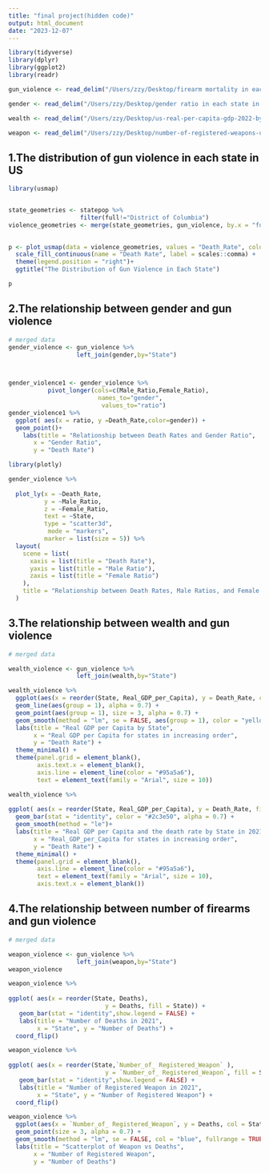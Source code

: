 ```yaml
---
title: "final project(hidden code)"
output: html_document
date: "2023-12-07"
---
```


```r

library(tidyverse)
library(dplyr)
library(ggplot2)
library(readr)

gun_violence <- read_delim("/Users/zzy/Desktop/firearm mortality in each state in 2021 .csv")

gender <- read_delim("/Users/zzy/Desktop/gender ratio in each state in 2021.csv")

wealth <- read_delim("/Users/zzy/Desktop/us-real-per-capita-gdp-2022-by-state.csv")

weapon <- read_delim("/Users/zzy/Desktop/number-of-registered-weapons-us-2021-by-state.csv")
```


## 1.The distribution of gun violence in each state in US
 


```r
library(usmap)


state_geometries <- statepop %>% 
                    filter(full!="District of Columbia")
violence_geometries <- merge(state_geometries, gun_violence, by.x = "full", by.y = "State", all.x = TRUE)
             

p <- plot_usmap(data = violence_geometries, values = "Death_Rate", color = "red") + 
  scale_fill_continuous(name = "Death Rate", label = scales::comma) + 
  theme(legend.position = "right")+
  ggtitle("The Distribution of Gun Violence in Each State")

p
```


## 2.The relationship between gender and gun violence 



```r
# merged data
gender_violence <- gun_violence %>% 
                   left_join(gender,by="State")



gender_violence1 <- gender_violence %>%
           pivot_longer(cols=c(Male_Ratio,Female_Ratio),
                         names_to="gender",
                          values_to="ratio")
gender_violence1 %>% 
  ggplot( aes(x = ratio, y =Death_Rate,color=gender)) +
  geom_point()+
    labs(title = "Relationship between Death Rates and Gender Ratio",
       x = "Gender Ratio",
       y = "Death Rate")

```


```r

library(plotly)

gender_violence %>% 
  
  plot_ly(x = ~Death_Rate,
          y = ~Male_Ratio,
          z = ~Female_Ratio,
          text = ~State,
          type = "scatter3d",
           mode = "markers",
          marker = list(size = 5)) %>%
  layout(
    scene = list(
      xaxis = list(title = "Death Rate"),
      yaxis = list(title = "Male Ratio"),
      zaxis = list(title = "Female Ratio")
    ),
    title = "Relationship between Death Rates, Male Ratios, and Female Ratios"
  )
```


## 3.The relationship between wealth and gun violence




```r
# merged data

wealth_violence <- gun_violence %>% 
                   left_join(wealth,by="State")

wealth_violence %>% 
  ggplot(aes(x = reorder(State, Real_GDP_per_Capita), y = Death_Rate, color = reorder(State, Real_GDP_per_Capita))) +
  geom_line(aes(group = 1), alpha = 0.7) +
  geom_point(aes(group = 1), size = 3, alpha = 0.7) +
  geom_smooth(method = "lm", se = FALSE, aes(group = 1), color = "yellow3", alpha = 0.5) +  # Adjust alpha here
  labs(title = "Real GDP per Capita by State",
       x = "Real GDP per Capita for states in increasing order",
       y = "Death Rate") +
  theme_minimal() +
  theme(panel.grid = element_blank(),
        axis.text.x = element_blank(),
        axis.line = element_line(color = "#95a5a6"),
        text = element_text(family = "Arial", size = 10))
```


```r

wealth_violence %>% 
  
ggplot( aes(x = reorder(State, Real_GDP_per_Capita), y = Death_Rate, fill = reorder(State, Real_GDP_per_Capita))) +
  geom_bar(stat = "identity", color = "#2c3e50", alpha = 0.7) +
  geom_smooth(method = "le")+
  labs(title = "Real GDP per Capita and the death rate by State in 2021",
       x = "Real_GDP_per_Capita for states in increasing order",
       y = "Death Rate") +
  theme_minimal() +
  theme(panel.grid = element_blank(),
        axis.line = element_line(color = "#95a5a6"),
        text = element_text(family = "Arial", size = 10),
        axis.text.x = element_blank())
```

## 4.The relationship between  number of firearms and gun violence




```r
# merged data

weapon_violence <- gun_violence %>% 
                   left_join(weapon,by="State")
weapon_violence

weapon_violence %>% 
  
ggplot( aes(x = reorder(State, Deaths), 
                           y = Deaths, fill = State)) + 
   geom_bar(stat = "identity",show.legend = FALSE) + 
   labs(title = "Number of Deaths in 2021",
        x = "State", y = "Number of Deaths") +
  coord_flip()


```

```r
weapon_violence %>% 
  
ggplot( aes(x = reorder(State,`Number_of_ Registered_Weapon` ), 
                           y = `Number_of_ Registered_Weapon`, fill = State)) + 
   geom_bar(stat = "identity",show.legend = FALSE) + 
   labs(title = "Number of Registered Weapon in 2021",
        x = "State", y = "Number of Registered Weapon") +
  coord_flip()
```


```r
weapon_violence %>% 
  ggplot(aes(x = `Number_of_ Registered_Weapon`, y = Deaths, col = State)) +
  geom_point(size = 3, alpha = 0.7) +
  geom_smooth(method = "lm", se = FALSE, col = "blue", fullrange = TRUE) +
  labs(title = "Scatterplot of Weapon vs Deaths",
       x = "Number of Registered Weapon",
       y = "Number of Deaths")
```